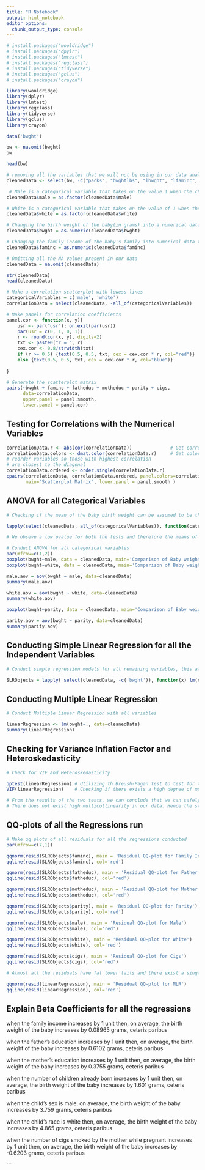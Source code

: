 ---
title: "R Notebook"
output: html_notebook
editor_options: 
  chunk_output_type: console
---

```{r}
# install.packages("wooldridge")
# install.packages("dpylr")
# install.packages("lmtest")
# install.packages("regclass")
# install.packages("tidyverse")
# install.packages("gclus")
# install.packages("crayon")

library(wooldridge)
library(dplyr)
library(lmtest)
library(regclass)
library(tidyverse)
library(gclus)
library(crayon)
```


```{r}
data('bwght')

bw <- na.omit(bwght)
bw
```


```{r}
head(bw)
```


```{r}
# removing all the variables that we will not be using in our data analysis
cleanedData <- select(bw, -c("packs", "bwghtlbs", "lbwght", "lfaminc", "cigtax", "cigprice")) 

 # Male is a categorical variable that takes on the value 1 when the child born is Male
cleanedData$male = as.factor(cleanedData$male) 

# White is a categorical variable that takes on the value of 1 when the child born is White
cleanedData$white = as.factor(cleanedData$white)

# Changing the birth weight of the baby(in grams) into a numerical data type
cleanedData$bwght = as.numeric(cleanedData$bwght)  

# Changing the family income of the baby's family into numerical data type
cleanedData$faminc = as.numeric(cleanedData$faminc)    

# Omitting all the NA values present in our data
cleanedData = na.omit(cleanedData)                    

str(cleanedData)
head(cleanedData)
```


```{r}
# Make a correlation scatterplot with lowess lines
categoricalVariables = c('male', 'white')
correlationData = select(cleanedData, -all_of(categoricalVariables))

# Make panels for correlation coefficients
panel.cor <- function(x, y){
    usr <- par("usr"); on.exit(par(usr))
    par(usr = c(0, 1, 0, 1))
    r <- round(cor(x, y), digits=2)
    txt <- paste0("r = ", r)
    cex.cor <- 0.8/strwidth(txt)
    if (r >= 0.5) {text(0.5, 0.5, txt, cex = cex.cor * r, col="red")}
    else {text(0.5, 0.5, txt, cex = cex.cor * r, col="blue")}
    
}

# Generate the scatterplot matrix    
pairs(~bwght + faminc + fatheduc + motheduc + parity + cigs,
      data=correlationData, 
      upper.panel = panel.smooth,
      lower.panel = panel.cor)
```

## Testing for Correlations with the Numerical Variables

```{r, fig.width=8, fig.height=8}

correlationData.r <- abs(cor(correlationData))              # Get correlations of all the data values
correlationData.colors <- dmat.color(correlationData.r)     # Get colors
# reorder variables so those with highest correlation
# are closest to the diagonal
correlationData.ordered <- order.single(correlationData.r)
cpairs(correlationData, correlationData.ordered, panel.colors=correlationData.colors, gap=.1, 
       main="Scatterplot Matrix", lower.panel = panel.smooth )
```
## ANOVA for all Categorical Variables


```{r}
# Checking if the mean of the baby birth weight can be assumed to be the same for all groups of categoricalVariables - male, white

lapply(select(cleanedData, all_of(categoricalVariables)), function(categoricalVariable) t.test(cleanedData$bwght ~ categoricalVariable, mu=0, pair=FALSE))

# We obseve a low pvalue for both the tests and therefore the means of the bwght cannot be assumed to be the same for different categories
```


```{r}
# Conduct ANOVA for all categorical variables
par(mfrow=c(1,2))
boxplot(bwght~male, data = cleanedData, main='Comparison of Baby weight means by "Male"', cex.main=0.7, names=c('Female', 'Male'))
boxplot(bwght~white, data = cleanedData, main='Comparison of Baby weight means by "White"', cex.main=0.7, names=c('Non-white', 'White'))

```


```{r}
male.aov = aov(bwght ~ male, data=cleanedData)
summary(male.aov)
```
```{r}
white.aov = aov(bwght ~ white, data=cleanedData)
summary(white.aov)
```
```{r}
boxplot(bwght~parity, data = cleanedData, main='Comparison of Baby weight means by "Parity"')
```


```{r}
parity.aov = aov(bwght ~ parity, data=cleanedData)
summary(parity.aov)
```
## Conducting Simple Linear Regression for all the Independent Variables

```{r}
# Conduct simple regression models for all remaining variables, this allows us to observe the relationship between all the variables and the bwght 

SLRObjects = lapply( select(cleanedData, -c('bwght')), function(x) lm(cleanedData$bwght ~ x))

```

## Conducting Multiple Linear Regression

```{r}
# Conduct Multiple Linear Regression with all variables

linearRegression <- lm(bwght~., data=cleanedData)
summary(linearRegression)

```
## Checking for Variance Inflation Factor and Heteroskedasticity
```{r}
# Check for VIF and Heteroskedasticity

bptest(linearRegression) # Utilizing th Breush-Pagan test to test for the presence of Homoskedasticity in our data
VIF(linearRegression)    # Checking if there exists a high degree of multicollinearity in our data

# From the results of the two tests, we can conclude that we can safely assume that Heteroskedasticity is not present in our data and
# There does not exist high multicollinearity in our data. Hence the standard errors and slope parameters derived from the MLR above can be assumed to be correct
```
## QQ-plots of all the Regressions run

```{r, fig.width=5, fig.height=25}
# Make qq plots of all residuals for all the regressions conducted
par(mfrow=c(7,1))

qqnorm(resid(SLRObjects$faminc), main = 'Residual QQ-plot for Family Income')
qqline(resid(SLRObjects$faminc), col='red')

qqnorm(resid(SLRObjects$fatheduc), main = 'Residual QQ-plot for Father Education')
qqline(resid(SLRObjects$fatheduc), col='red')

qqnorm(resid(SLRObjects$motheduc), main = 'Residual QQ-plot for Mother Education')
qqline(resid(SLRObjects$motheduc), col='red')

qqnorm(resid(SLRObjects$parity), main = 'Residual QQ-plot for Parity')
qqline(resid(SLRObjects$parity), col='red')

qqnorm(resid(SLRObjects$male), main = 'Residual QQ-plot for Male')
qqline(resid(SLRObjects$male), col='red')

qqnorm(resid(SLRObjects$white), main = 'Residual QQ-plot for White')
qqline(resid(SLRObjects$white), col='red')

qqnorm(resid(SLRObjects$cigs), main = 'Residual QQ-plot for Cigs')
qqline(resid(SLRObjects$cigs), col='red')

# Almost all the residuals have fat lower tails and there exist a single data point on the upper tail that can be considered to be an outlier

```
```{r}
qqnorm(resid(linearRegression), main = 'Residual QQ-plot for MLR')
qqline(resid(linearRegression), col='red')
```

## Explain Beta Coefficients for all the regressions

when the family income increases by 1 unit then, on average, the birth weight of the baby increases by 0.08965 grams, ceteris paribus

when the father's education increases by 1 unit then, on average, the birth weight of the baby increases by 0.6102 grams, ceteris paribus

when the mother's education increases by 1 unit then, on average, the birth weight of the baby increases by 0.3755 grams, ceteris paribus

when the number of children already born increases by 1 unit then, on average, the birth weight of the baby increases by 1.601 grams, ceteris paribus

when the child's sex is male, on average, the birth weight of the baby increases by 3.759 grams, ceteris paribus

when the child's race is white then, on average, the birth weight of the baby increases by 4.865 grams, ceteris paribus

when the number of cigs smoked by the mother while pregnant increases by 1 unit then, on average, the birth weight of the baby increases by -0.6203 grams, ceteris paribus

```

